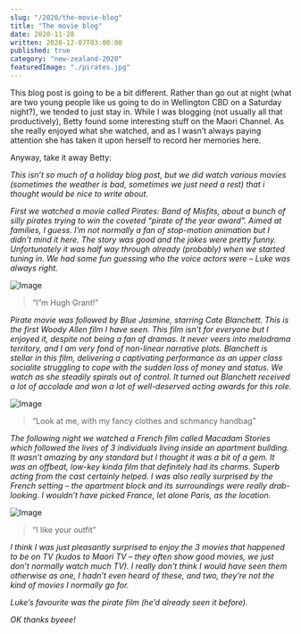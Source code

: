 ```yaml
---
slug: "/2020/the-movie-blog"
title: "The movie blog"
date: 2020-11-28
written: 2020-12-07T03:00:00
published: true
category: "new-zealand-2020"
featuredImage: "./pirates.jpg"
---
```


This blog post is going to be a bit different. Rather than go out at night (what are two young people like us going to do in Wellington CBD on a Saturday night?), we tended to just stay in. While I was blogging (not usually all that productively), Betty found some interesting stuff on the Maori Channel. As she really enjoyed what she watched, and as I wasn’t always paying attention she has taken it upon herself to record her memories here.

Anyway, take it away Betty:

_This isn’t so much of a holiday blog post, but we did watch various movies (sometimes the weather is bad, sometimes we just need a rest) that i thought would be nice to write about._

_First we watched a movie called Pirates: Band of Misfits, about a bunch of silly pirates trying to win the coveted “pirate of the year award”. Aimed at families, I guess. I’m not normally a fan of stop-motion animation but I didn’t mind it here. The story was good and the jokes were pretty funny. Unfortunately it was half way through already (probably) when we started tuning in. We had some fun guessing who the voice actors were – Luke was always right._

![Image](pirates.jpg)

> “I”m Hugh Grant\!”

_Pirate movie was followed by Blue Jasmine, starring Cate Blanchett. This is the first Woody Allen film I have seen. This film isn’t for everyone but I enjoyed it, despite not being a fan of dramas. It never veers into melodrama territory, and I am very fond of non-linear narrative plots. Blanchett is stellar in this film, delivering a captivating performance as an upper class socialite struggling to cope with the sudden loss of money and status. We watch as she steadily spirals out of control. It turned out Blanchett received a lot of accolade and won a lot of well-deserved acting awards for this role._

![Image](bluejasmine.jpg)

> “Look at me, with my fancy clothes and schmancy handbag”

_The following night we watched a French film called Macadam Stories which followed the lives of 3 individuals living inside an apartment building. It wasn’t amazing by any standard but I thought it was a bit of a gem. It was an offbeat, low-key kinda film that definitely had its charms. Superb acting from the cast certainly helped. I was also really surprised by the French setting – the apartment block and its surroundings were really drab-looking. I wouldn’t have picked France, let alone Paris, as the location._

![Image](macadamstories.jpg)

> “I like your outfit”

_I think I was just pleasantly surprised to enjoy the 3 movies that happened to be on TV (kudos to Maori TV – they often show good movies, we just don’t normally watch much TV). I really don’t think I would have seen them otherwise as one, I hadn’t even heard of these, and two, they’re not the kind of movies I normally go for._

_Luke’s favourite was the pirate film (he’d already seen it before)._

_OK thanks byeee\!_